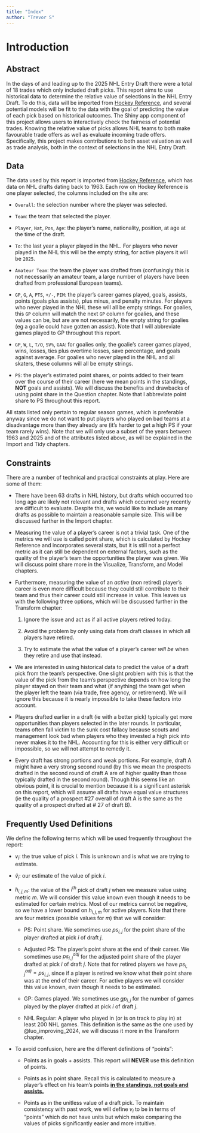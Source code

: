 ```yaml
---
title: "Index"
author: "Trevor S"
---
```


# Introduction

## Abstract

In the days of and leading up to the 2025 NHL Entry Draft there were a total of 18 trades which only included draft picks. This report aims to use historical data to determine the relative value of selections in the NHL Entry Draft. To do this, data will be imported from [Hockey Reference](https://www.hockey-reference.com/draft/), and several potential models will be fit to the data with the goal of predicting the value of each pick based on historical outcomes. The Shiny app component of this project allows users to interactively check the fairness of potential trades. Knowing the relative value of picks allows NHL teams to both make favourable trade offers as well as evaluate incoming trade offers. Specifically, this project makes contributions to both asset valuation as well as trade analysis, both in the context of selections in the NHL Entry Draft.

## Data

The data used by this report is imported from [Hockey Reference](https://www.hockey-reference.com/draft/), which has data on NHL drafts dating back to 1963. Each row on Hockey Reference is one player selected, the columns included on the site are:

-   `Overall`: the selection number where the player was selected.

-   `Team`: the team that selected the player.

-   `Player`, `Nat`, `Pos`, `Age`: the player's name, nationality, position, at age at the time of the draft.

-   `To`: the last year a player played in the NHL. For players who never played in the NHL this will be the empty string, for active players it will be `2025`.

-   `Amateur Team`: the team the player was drafted from (confusingly this is not necessarily an amateur team, a large number of players have been drafted from professional European teams).

-   `GP`, `G`, `A`, `PTS`, `+/-`, `PIM`: the player's career games played, goals, assists, points (goals plus assists), plus minus, and penalty minutes. For players who never played in the NHL these will all be empty strings. For goalies, this `GP` column will match the next `GP` column for goalies, and these values can be, but are are not necessarily, the empty string for goalies (eg a goalie could have gotten an assist). Note that I will abbreviate games played to GP throughout this report.

-   `GP`, `W`, `L`, `T/O`, `SV%`, `GAA`: for goalies only, the goalie's career games played, wins, losses, ties plus overtime losses, save percentage, and goals against average. For goalies who never played in the NHL and all skaters, these columns will all be empty strings.

-   `PS`: the player's estimated point shares, or points added to their team over the course of their career (here we mean points in the standings, **NOT** goals and assists). We will discuss the benefits and drawbacks of using point share in the Question chapter. Note that I abbreviate point share to PS throughout this report.

All stats listed only pertain to regular season games, which is preferable anyway since we do not want to put players who played on bad teams at a disadvantage more than they already are (it's harder to get a high PS if your team rarely wins). Note that we will only use a subset of the years between 1963 and 2025 and of the attributes listed above, as will be explained in the Import and Tidy chapters.

## Constraints

There are a number of technical and practical constraints at play. Here are some of them:

-   There have been 63 drafts in NHL history, but drafts which occurred too long ago are likely not relevant and drafts which occurred very recently are difficult to evaluate. Despite this, we would like to include as many drafts as possible to maintain a reasonable sample size. This will be discussed further in the Import chapter.

-   Measuring the value of a player's career is not a trivial task. One of the metrics we will use is called point share, which is calculated by Hockey Reference and incorporates several stats, but it is still not a perfect metric as it can still be dependent on external factors, such as the quality of the player's team the opportunities the player was given. We will discuss point share more in the Visualize, Transform, and Model chapters.

-   Furthermore, measuring the value of an *active* (non retired) player's career is even more difficult because they could still contribute to their team and thus their career could still increase in value. This leaves us with the following three options, which will be discussed further in the Transform chapter:

    1.  Ignore the issue and act as if all active players retired today.

    2.  Avoid the problem by only using data from draft classes in which all players have retired.

    3.  Try to estimate the what the value of a player's career *will be* when they retire and use that instead.

-   We are interested in using historical data to predict the value of a draft pick from the team's perspective. One slight problem with this is that the value of the pick from the team's perspective depends on how long the player stayed on their team and what (if anything) the team got when the player left the team (via trade, free agency, or retirement). We will ignore this because it is nearly impossible to take these factors into account.

-   Players drafted earlier in a draft (ie with a better pick) typically get more opportunities than players selected in the later rounds. In particular, teams often fall victim to the sunk cost fallacy because scouts and management look bad when players who they invested a high pick into never makes it to the NHL. Accounting for this is either very difficult or impossible, so we will not attempt to remedy it.

-   Every draft has strong portions and weak portions. For example, draft A might have a very strong second round (by this we mean the prospects drafted in the second round of draft A are of higher quality than those typically drafted in the second round). Though this seems like an obvious point, it is crucial to mention because it is a significant asterisk on this report, which will assume all drafts have equal value structures (ie the quality of a prospect #27 overall of draft A is the same as the quality of a prospect drafted at \# 27 of draft B).

## Frequently Used Definitions

We define the following terms which will be used frequently throughout the report:

-   $v_i$: the true value of pick $i$. This is unknown and is what we are trying to estimate.

-   $\hat v_i$: our estimate of the value of pick $i$.

-   $h_{i, j, m}$: the value of the $i^{th}$ pick of draft $j$ when we measure value using metric $m$. We will consider this value known even though it needs to be estimated for certain metrics. Most of our metrics cannot be negative, so we have a lower bound on $h_{i, j, m}$ for active players. Note that there are four metrics (possible values for $m$) that we will consider:

    -   PS: Point share. We sometimes use $ps_{i,j}$ for the point share of the player drafted at pick $i$ of draft $j$.

    -   Adjusted PS: The player's point share at the end of their career. We sometimes use $ps^{adj}_{i,j}$ for the adjusted point share of the player drafted at pick $i$ of draft $j$. Note that for retired players we have $ps_{i,j}^{adj} = ps_{i,j}$, since if a player is retired we know what their point share was at the end of their career. For active players we will consider this value known, even though it needs to be estimated.

    -   GP: Games played. We sometimes use $gp_{i,j}$ for the number of games played by the player drafted at pick $i$ of draft $j$.

    -   NHL Regular: A player who played in (or is on track to play in) at least 200 NHL games. This definition is the same as the one used by @luo_improving_2024, we will discuss it more in the Transform chapter.

-   To avoid confusion, here are the different definitions of "points":

    -   Points as in goals + assists. This report will **NEVER** use this definition of points.

    -   Points as in point share. Recall this is calculated to measure a player's effect on his team's points [**in the standings, not goals and assists.**]{.underline}

    -   Points as in the unitless value of a draft pick. To maintain consistency with past work, we will define $v_i$ to be in terms of "points" which do not have units but which make comparing the values of picks significantly easier and more intuitive.
